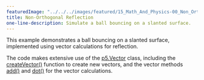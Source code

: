 ```yaml
---
featuredImage: "../../../images/featured/15_Math_And_Physics-00_Non_Orthogonal_Reflection-thumbnail.png"
title: Non-Orthogonal Reflection
one-line-description: Simulate a ball bouncing on a slanted surface.
---
```


This example demonstrates a ball bouncing on a slanted
surface, implemented using vector calculations for reflection.

The code makes extensive use of the 
<a href="https://p5js.org/reference/#/p5.Vector">p5.Vector</a>
class, including the 
<a href="https://p5js.org/reference/#/p5/createVector">createVector()</a> function to create new vectors,
and the vector methods
<a href="https://p5js.org/reference/#/p5.Vector/add">add()</a>
and
<a href="https://p5js.org/reference/#/p5.Vector/dot">dot()</a>
for the vector calculations.